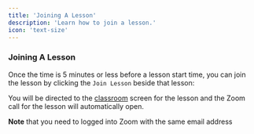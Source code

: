```yaml
---
title: 'Joining A Lesson'
description: 'Learn how to join a lesson.'
icon: 'text-size'
---
```


### Joining A Lesson

Once the time is 5 minutes or less before a lesson start time, you can join the lesson by clicking the `Join Lesson` beside that lesson:



You will be directed to the [classroom](/lessons/classroom) screen for the lesson and the Zoom call for the lesson will automatically open.

**Note** that you need to logged into Zoom with the same email address
